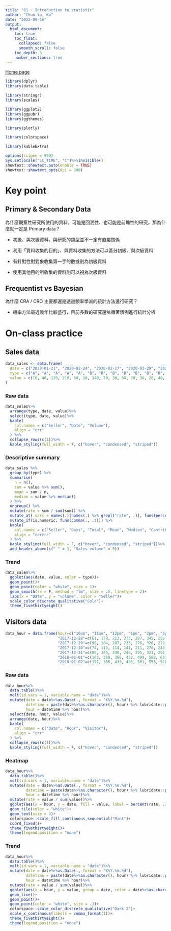 ```yaml
---
title: "01 - Introduction to statistic"
author: "Chun Yu, Ko"
date: "2022-09-16"
output:
  html_document:
    toc: true
    toc_float:
      collapsed: false
      smooth_scroll: false
    toc_depth: 3
    number_sections: true
---
```


[Home page](/)

```r

library(dplyr)
library(data.table)

library(stringr)
library(scales)

library(ggplot2)
library(ggpubr)
library(ggthemes)

library(plotly)

library(colorspace)

library(kableExtra)
```

```r
options(scipen = 999)
Sys.setlocale("LC_TIME", "C")%>%invisible()
showtext::showtext.auto(enable = TRUE)
showtext::showtext_opts(dpi = 300)
```

# Key point

## Primary & Secondary Data

為什麼觀察性研究所使用的資料，可能是回溯性、也可能是前瞻性的研究，那為什麼就一定是 Primary data？

 - 初級、與次級資料，與研究的類型並不一定有直接關係

 - 利用「資料收集的目的」、與資料收集的方法可以區分初級、與次級資料
 
 - 有針對性對對象收集第一手的數據則為初級資料
 
 - 使用其他目的所收集的資料則可以視為次級資料
 
## Frequentist vs Bayesian

為什麼 CRA / CRO 主要都還是透過頻率學派的統計方法進行研究？

 - 機率方法最近幾年比較盛行，目前多數的研究還依循著慣例進行統計分析

# On-class practice

## Sales data

```r
data_sales <- data.frame(
  date = c("2020-01-21", "2020-02-24", "2020-02-27", "2020-03-29", "2020-03-11", "2020-03-05", "2020-01-10", "2020-03-01", "2020-02-01", "2020-02-12", "2020-02-04", "2020-02-08", "2020-02-15", "2020-03-03", "2020-02-28", "2020-03-08", "2020-03-16", "2020-02-27", "2020-03-02", "2020-03-03", "2020-03-05", "2020-03-10") %>% as.Date(),
  type = c("A", "A", "A", "A", "A", "B", "B", "B", "B", "B", "B", "B", "B", "B", "C", "C", "C", "C", "C", "C", "C", "C"),
  value = c(10, 40, 120, 210, 60, 10, 140, 70, 30, 80, 20, 30, 20, 40, 50, 100, 80, 10, 20, 30, 50, 60)
)
```

### Raw data

```r
data_sales%>%
  arrange(type, date, value)%>%
  select(type, date, value)%>%
  kable(
    col.names = c("Seller", "Date", "Volume"),
    align = "crr"
  ) %>%
  collapse_rows(c(1))%>%
  kable_styling(full_width = F, c("hover", "condensed", "striped"))
```

### Descriptive summary

```r
data_sales %>%
  group_by(type) %>%
  summarise(
    n = n(),
    sum = value %>% sum(),
    mean = sum / n,
    median = value %>% median()
  ) %>%
  ungroup() %>%
  mutate(rate = sum / sum(sum)) %>%
  mutate_at(.vars = names(.)[names(.) %>% grepl("rate", .)], funs(percent(., .1))) %>%
  mutate_if(is.numeric, funs(comma(., .1))) %>%
  kable(
    col.names = c("Seller", "Days", "Total", "Mean", "Median", "Contribution"),
    align = "crrrrr"
  ) %>%
  kable_styling(full_width = F, c("hover", "condensed", "striped"))%>%
  add_header_above(c(" " = 1, "Sales volume" = 5))
```

### Trend

```r
data_sales%>%
  ggplot(aes(date, value, color = type))+
  geom_point()+
  geom_point(color = "white", size = 1)+
  geom_smooth(se = F, method = "lm", size = .5, linetype = 2)+
  labs(x = "Date", y = "volume", color = "Seller")+
  scale_color_discrete_qualitative("Cold")+
  theme_fivethirtyeight()
```

## Visitors data

```r
data_hour = data.frame(hour=c("10am", "11am", "12pm", "1pm", "2pm", "3pm", "4pm", "5pm", "6pm", "7pm", "8pm"),
                       "2017-12-28"=c(61, 178, 213, 273, 297, 345, 255, 140, 90, 99, 83),
                       "2017-12-29"=c(95, 184, 207, 233, 276, 326, 222, 107, 84, 75, 72),
                       "2017-12-30"=c(74, 113, 114, 141, 211, 278, 243, 120, 51, 67, 59),
                       "2017-12-31"=c(89, 183, 240, 245, 295, 321, 251, 115, 70, 31, 72),
                       "2018-01-01"=c(182, 289, 366, 422, 499, 588, 621, 488, 379, 325, 255),
                       "2018-01-02"=c(191, 356, 433, 495, 561, 553, 528, 381, 320, 279, 254))
```

### Raw data

```r
data_hour%>%
  data.table()%>%
  melt(id.vars = 1, variable.name = "date")%>%
  mutate(date = date%>%as.Date(., format = "X%Y.%m.%d"),
         datetime = paste(date%>%as.character(), hour) %>% lubridate::parse_date_time(., "%Y-%m-%d%h%p"),
         hour = datetime %>% hour)%>%
  select(date, hour, value)%>%
  arrange(date, hour)%>%
  kable(
    col.names = c("Date", "Hour", "Visitor"),
    align = "crr"
  ) %>%
  collapse_rows(c(1))%>%
  kable_styling(full_width = F, c("hover", "condensed", "striped"))
```

### Heatmap

```r
data_hour%>%
  data.table()%>%
  melt(id.vars = 1, variable.name = "date")%>%
  mutate(date = date%>%as.Date(., format = "X%Y.%m.%d"),
         datetime = paste(date%>%as.character(), hour) %>% lubridate::parse_date_time(., "%Y-%m-%d%h%p"),
         hour = datetime %>% hour)%>%
  mutate(rate = value / sum(value))%>%
  ggplot(aes(x = hour, y = date, fill = value, label = percent(rate, .1)))+
  geom_tile(color = "white")+
  geom_text(size = 3)+
  colorspace::scale_fill_continuous_sequential("Mint")+
  coord_fixed()+
  theme_fivethirtyeight()+
  theme(legend.position = "none")
```

### Trend

```r
data_hour%>%
  data.table()%>%
  melt(id.vars = 1, variable.name = "date")%>%
  mutate(date = date%>%as.Date(., format = "X%Y.%m.%d"),
         datetime = paste(date%>%as.character(), hour) %>% lubridate::parse_date_time(., "%Y-%m-%d%h%p"),
         hour = datetime %>% hour)%>%
  mutate(rate = value / sum(value))%>%
  ggplot(aes(x = hour, y = value, group = date, color = date%>%as.character(), label = percent(rate, .1)))+
  geom_line()+
  geom_point()+
  geom_point(color = "white", size = .1)+
  colorspace::scale_color_discrete_qualitative("Dark 2")+
  scale_x_continuous(labels = comma_format(1))+
  theme_fivethirtyeight()+
  theme(legend.position = "none")
```
